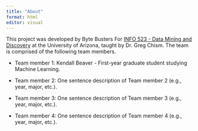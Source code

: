 ```yaml
---
title: "About"
format: html
editor: visual
---
```


This project was developed by Byte Busters For [INFO 523 - Data Mining and Discovery](https://datamineaz.org/) at the University of Arizona, taught by Dr. Greg Chism. The team is comprised of the following team members.

-   Team member 1: Kendall Beaver - First-year graduate student studying Machine Learning.

-   Team member 2: One sentence description of Team member 2 (e.g., year, major, etc.).

-   Team member 3: One sentence description of Team member 3 (e.g., year, major, etc.).

-   Team member 4: One sentence description of Team member 4 (e.g., year, major, etc.).
